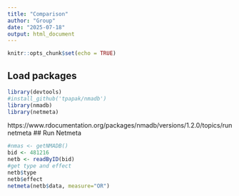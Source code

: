 ```yaml
---
title: "Comparison"
author: "Group"
date: "2025-07-18"
output: html_document
---
```


```r
knitr::opts_chunk$set(echo = TRUE)
```

## Load packages

```r
library(devtools)
#install_github('tpapak/nmadb')
library(nmadb)
library(netmeta)
```
https://www.rdocumentation.org/packages/nmadb/versions/1.2.0/topics/runnetmeta
## Run Netmeta


```r
#nmas <- getNMADB()
bid <- 481216
netb <- readByID(bid)
#get type and effect
netb$type
netb$effect
netmeta(netb$data, measure="OR")

```
